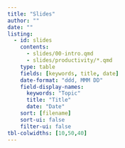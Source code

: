 ```yaml
---
title: "Slides"
author: ""
date: ""
listing:
  - id: slides
    contents:
      - slides/00-intro.qmd
      - slides/productivity/*.qmd
    type: table
    fields: [keywords, title, date]
    date-format: "ddd, MMM DD"
    field-display-names:
      keywords: "Topic"
      title: "Title"
      date: "Date"
    sort: [filename]
    sort-ui: false
    filter-ui: false
tbl-colwidths: [10,50,40]
---
```



::: {#slides}
:::

